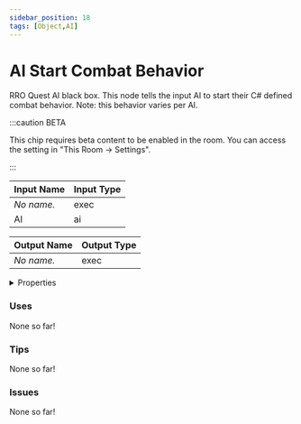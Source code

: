 ```yaml
---
sidebar_position: 18
tags: [Object,AI]
---
```


# AI Start Combat Behavior

RRO Quest AI black box. This node tells the input AI to start their C# defined combat behavior. Note: this behavior varies per AI.

:::caution BETA

This chip requires beta content to be enabled in the room. You can access the setting in "This Room -> Settings".

:::


<EsbSvg />

| Input Name | Input Type |
|-----------|-----------|
| *No name.* | exec |
| AI | ai |

| Output Name | Output Type |
|-----------|-----------|
| *No name.* | exec |


<details>
  <summary>Properties</summary>
  <div>
    <div>
    <table>
      <thead>
        <tr>
          <th>Is beta required?</th>
          <th>✅</th>
        </tr>
        <tr>
          <th>Is this chip a trolling risk?</th>
          <th>❌</th>
        </tr>
        <tr>
          <th>Chip UUID</th>
          <th>b169c26e-3c2c-4058-bae7-dbbc3ee856a4</th>
        </tr>
      </thead>
    </table>
    </div>
  </div>
</details>

### Uses

None so far!

### Tips

None so far!

### Issues

None so far!
